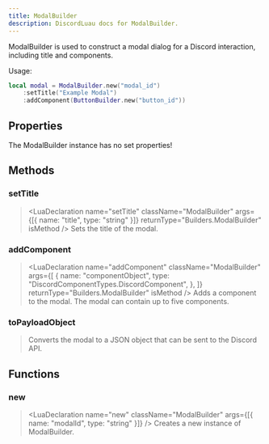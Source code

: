 ```yaml
---
title: ModalBuilder
description: DiscordLuau docs for ModalBuilder.
---
```


[//]: # "This file was automatically compiled through the Generator luau code under this repository"
[//]: # "if you want to edit the documentation of discord-luau, please write changes"
[//]: # "to the discord-luau repository itself, we extract the comments from discord-luau and translate"
[//]: # "them into markdown files that Nextra can interpret!"
[//]: # "----- DOCUMENT IMPORTS ----- "


[//]: # "----- DOCUMENT DESCRIPTION ----- "

ModalBuilder is used to construct a modal dialog for a Discord interaction, including title and components.

Usage:

```lua
local modal = ModalBuilder.new("modal_id")
	:setTitle("Example Modal")
	:addComponent(ButtonBuilder.new("button_id"))
```

[//]: # "----- DOCUMENT PROPERTIES ----- "

## Properties

The ModalBuilder instance has no set properties!

[//]: # "----- DOCUMENT METHODS ----- "

## Methods

### setTitle

> <LuaDeclaration
>   name="setTitle"
>   className="ModalBuilder"
>   args={[{ name: "title", type: "string" }]}
>   returnType="Builders.ModalBuilder"
>   isMethod
> />
> Sets the title of the modal.

### addComponent

> <LuaDeclaration
>   name="addComponent"
>   className="ModalBuilder"
>   args={[
>     {
>       name: "componentObject",
>       type: "DiscordComponentTypes.DiscordComponent",
>     },
>   ]}
>   returnType="Builders.ModalBuilder"
>   isMethod
> />
> Adds a component to the modal. The modal can contain up to five components.

### toPayloadObject

> <LuaDeclaration
>   name="toPayloadObject"
>   className="ModalBuilder"
>   args={[]}
>   returnType="Network.Resolvable"
>   isMethod
> />
> Converts the modal to a JSON object that can be sent to the Discord API.

[//]: # "----- DOCUMENT FUNCTIONS ----- "

## Functions

### new

> <LuaDeclaration
>   name="new"
>   className="ModalBuilder"
>   args={[{ name: "modalId", type: "string" }]}
> />
> Creates a new instance of ModalBuilder.
